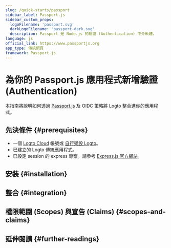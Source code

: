 ```yaml
---
slug: /quick-starts/passport
sidebar_label: Passport.js
sidebar_custom_props:
  logoFilename: 'passport.svg'
  darkLogoFilename: 'passport-dark.svg'
  description: Passport 是 Node.js 的驗證 (Authentication) 中介軟體。
language: js
official_link: https://www.passportjs.org
app_type: 傳統網頁
framework: Passport.js
---
```




# 為你的 Passport.js 應用程式新增驗證 (Authentication)

本指南將說明如何透過 [Passport.js](https://www.passportjs.org/) 及 OIDC 策略將 Logto 整合進你的應用程式。

<GuideTip />

## 先決條件 \{#prerequisites}

- 一個 [Logto Cloud](https://cloud.logto.io) 帳號或 [自行架設 Logto](/introduction/set-up-logto-oss)。
- 已建立的 Logto 傳統應用程式。
- 已設定 session 的 express 專案。請參考 [Express.js 官方網站](https://expressjs.com/)。

## 安裝 \{#installation}

<Installation />

## 整合 \{#integration}

<Integration />

## 權限範圍 (Scopes) 與宣告 (Claims) \{#scopes-and-claims}

<ScopesAndClaims />

## 延伸閱讀 \{#further-readings}

<FurtherReadings />
